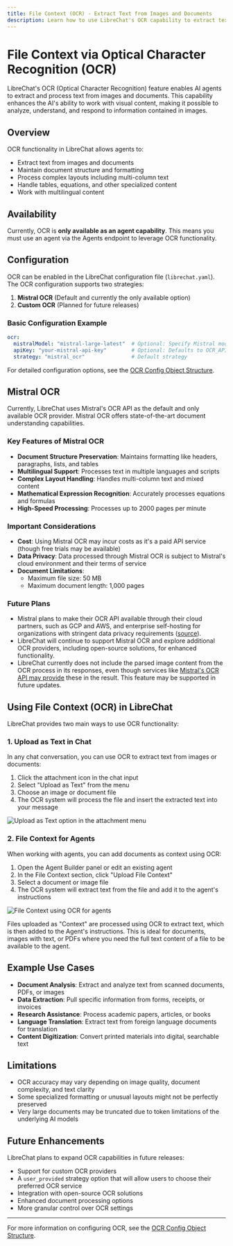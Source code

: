 ```yaml
---
title: File Context (OCR) - Extract Text from Images and Documents
description: Learn how to use LibreChat's OCR capability to extract text from images and documents for AI processing.
---
```


# File Context via Optical Character Recognition (OCR)

LibreChat's OCR (Optical Character Recognition) feature enables AI agents to extract and process text from images and documents. This capability enhances the AI's ability to work with visual content, making it possible to analyze, understand, and respond to information contained in images.

## Overview

OCR functionality in LibreChat allows agents to:

- Extract text from images and documents
- Maintain document structure and formatting
- Process complex layouts including multi-column text
- Handle tables, equations, and other specialized content
- Work with multilingual content

## Availability

Currently, OCR is **only available as an agent capability**. This means you must use an agent via the Agents endpoint to leverage OCR functionality.

## Configuration

OCR can be enabled in the LibreChat configuration file (`librechat.yaml`). The OCR configuration supports two strategies:

1. **Mistral OCR** (Default and currently the only available option)
2. **Custom OCR** (Planned for future releases)

### Basic Configuration Example

```yaml
ocr:
  mistralModel: "mistral-large-latest"  # Optional: Specify Mistral model
  apiKey: "your-mistral-api-key"        # Optional: Defaults to OCR_API_KEY env variable
  strategy: "mistral_ocr"               # Default strategy
```

For detailed configuration options, see the [OCR Config Object Structure](/docs/configuration/librechat_yaml/object_structure/ocr).

## Mistral OCR

Currently, LibreChat uses Mistral's OCR API as the default and only available OCR provider. Mistral OCR offers state-of-the-art document understanding capabilities.

### Key Features of Mistral OCR

- **Document Structure Preservation**: Maintains formatting like headers, paragraphs, lists, and tables
- **Multilingual Support**: Processes text in multiple languages and scripts
- **Complex Layout Handling**: Handles multi-column text and mixed content
- **Mathematical Expression Recognition**: Accurately processes equations and formulas
- **High-Speed Processing**: Processes up to 2000 pages per minute

### Important Considerations

- **Cost**: Using Mistral OCR may incur costs as it's a paid API service (though free trials may be available)
- **Data Privacy**: Data processed through Mistral OCR is subject to Mistral's cloud environment and their terms of service
- **Document Limitations**: 
  - Maximum file size: 50 MB
  - Maximum document length: 1,000 pages

### Future Plans

- Mistral plans to make their OCR API available through their cloud partners, such as GCP and AWS, and enterprise self-hosting for organizations with stringent data privacy requirements ([source](https://mistral.ai/fr/news/mistral-ocr)).
- LibreChat will continue to support Mistral OCR and explore additional OCR providers, including open-source solutions, for enhanced functionality.
- LibreChat currently does not include the parsed image content from the OCR process in its responses, even though services like [Mistral's OCR API may provide](https://docs.mistral.ai/api/#tag/ocr) these in the result. This feature may be supported in future updates.

## Using File Context (OCR) in LibreChat

LibreChat provides two main ways to use OCR functionality:

### 1. Upload as Text in Chat

In any chat conversation, you can use OCR to extract text from images or documents:

1. Click the attachment icon in the chat input
2. Select "Upload as Text" from the menu
3. Choose an image or document file
4. The OCR system will process the file and insert the extracted text into your message

![Upload as Text option in the attachment menu](/images/ocr/upload_as_text.png)

### 2. File Context for Agents

When working with agents, you can add documents as context using OCR:

1. Open the Agent Builder panel or edit an existing agent
2. In the File Context section, click "Upload File Context"
3. Select a document or image file
4. The OCR system will extract text from the file and add it to the agent's instructions

![File Context using OCR for agents](/images/ocr/file_context_ocr.png)

Files uploaded as "Context" are processed using OCR to extract text, which is then added to the Agent's instructions. This is ideal for documents, images with text, or PDFs where you need the full text content of a file to be available to the agent.

## Example Use Cases

- **Document Analysis**: Extract and analyze text from scanned documents, PDFs, or images
- **Data Extraction**: Pull specific information from forms, receipts, or invoices
- **Research Assistance**: Process academic papers, articles, or books
- **Language Translation**: Extract text from foreign language documents for translation
- **Content Digitization**: Convert printed materials into digital, searchable text

## Limitations

- OCR accuracy may vary depending on image quality, document complexity, and text clarity
- Some specialized formatting or unusual layouts might not be perfectly preserved
- Very large documents may be truncated due to token limitations of the underlying AI models

## Future Enhancements

LibreChat plans to expand OCR capabilities in future releases:

- Support for custom OCR providers
- A `user_provided` strategy option that will allow users to choose their preferred OCR service
- Integration with open-source OCR solutions
- Enhanced document processing options
- More granular control over OCR settings

---

For more information on configuring OCR, see the [OCR Config Object Structure](/docs/configuration/librechat_yaml/object_structure/ocr).
